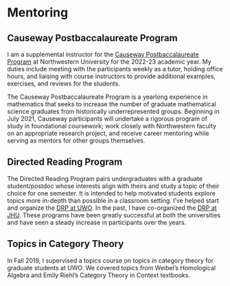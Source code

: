 # Mentoring

## Causeway Postbaccalaureate Program

I am a supplemental instructor for the [Causeway Postbaccalaureate Program](https://sites.northwestern.edu/causeway/)
at Northwestern University for the 2022-23 academic year.
My duties include meeting with the participants weekly as a tutor, holding office hours, and liaising with course instructors to provide additional examples, exercises, and reviews for the students.

The Causeway Postbaccalaureate Program is a yearlong experience in mathematics that seeks to increase the number of graduate mathematical science graduates from historically underrepresented groups. Beginning in July 2021, Causeway participants will undertake a rigorous program of study in foundational coursework; work closely with Northwestern faculty on an appropriate research project, and receive career mentoring while serving as mentors for other groups themselves.

## Directed Reading Program

The Directed Reading Program pairs undergraduates with a graduate student/postdoc whose interests align with theirs and study a topic of their choice for one semester. It is intended to help motivated students explore topics more in-depth than possible in a classroom setting. I’ve helped start and organize the [DRP at UWO](https://www.math.uwo.ca/undergraduate/current_students/directed_reading_program.html). In the past, I have co-organized the [DRP at JHU](https://math.jhu.edu/drp.html).
These programs have been greatly successful at both the universities and have seen a steady increase in participants over the years.

## Topics in Category Theory

In Fall 2019, I supervised a topics course on topics in category theory for graduate students at UWO.
We covered topics from Weibel's Homological Algebra and Emily Riehl's Category Theory in Context textbooks.
